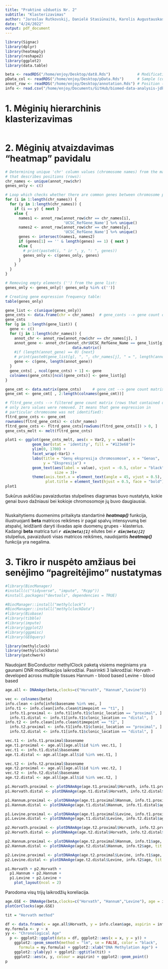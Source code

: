 ```yaml
---
title: "Praktinė užduotis Nr. 2"
subtitle: "Klasterizavimas"
author: "Jaroslav Rutkovskij, Danielė Stasiūnaitė, Karolis Augustauskas (JDK)"
date: "4/24/2022"
output: pdf_document
---
```


```r
library(Signac)
library(dplyr)
library(heatmaply)
library(reshape2)
library(ggplot2)
library(data.table)
```

```r
beta <- readRDS("/home/enjoy/Desktop/dat8.Rds")            # Modification value matrix
pData_col <- readRDS("/home/enjoy/Desktop/pData.Rds")      # Sample (column) matrix
annot_row <- readRDS("/home/enjoy/Desktop/annotation.Rds") # Position (row) matrix
info <- read.csv("/home/enjoy/Documents/GitHub/biomed-data-analysis-jdk/data.csv")
```

# 1. Mėginių hierarchinis klasterizavimas

```r
```

# 2. Mėginių atvaizdavimas "heatmap" pavidalu

```r
# Determining unique 'chr' column values (chromosome names) from the matrix
# that describes positions (rows):
chr_names <- unique(annot_row$chr)     
genes_only <- c()

# Loop which checks whether there are common genes between chromosome pairs:
for (i in 1:length(chr_names)) {
  for (y in 1:length(chr_names)) {
    if (i == y) { next }
    else {
      names1 <- annot_row[annot_row$chr == chr_names[i],
                          'UCSC_RefGene_Name'] %>% unique()
      names2 <- annot_row[annot_row$chr == chr_names[y],
                          'UCSC_RefGene_Name'] %>% unique()
      genes <- intersect(names1, names2)
      if (genes[1] == '' & length(genes) == 1) { next }
      else {
        # print(paste0(i, " ir ", y, ": ", genes))
        genes_only <- c(genes_only, genes)
      }
    }
  }
}
```

```r
# Removing empty elements ('') from the gene list:
genes_only <- genes_only[! genes_only %in% c('')]

# Creating gene expression frequency table:
table(genes_only)

gene_list <- c(unique(genes_only))
gene_cnts <- data.frame(chr = chr_names)  # gene_conts --> gene count dataframe
gene_cnts
for (g in 1:length(gene_list)) {
  gene <- c()
  for (j in 1:length(chr_names)) {
    annot_chr <- annot_row[annot_row$chr == chr_names[j], ]
    annot_gene <- annot_chr[annot_chr$UCSC_RefGene_Name == gene_list[g], ] %>% 
                              data.matrix()
    #if (length(annot_gene) == 0) {next}
    # print(paste0(gene_list[g], ", ", chr_names[j], " = ", length(annot_gene)))
    gene <- c(gene, length(annot_gene))
  }
  gene_cnts[ , ncol(gene_cnts) + 1] <- gene
  colnames(gene_cnts)[ncol(gene_cnts)] <- gene_list[g]
}
```

```r
gene_cmt <- data.matrix(gene_cnts)     # gene_cmt --> gene count matrix
gene_cmt <- gene_cmt[ , 2:length(colnames(gene_cmt))]

# fltrd_gene_cnts --> filtered gene count matrix (rows that contained only
# only zero values were removed. It means that gene expression in
# particular chromosome was not identified):
fltrd_gene_cnts <- gene_cmt
rownames(fltrd_gene_cnts) <- c(chr_names)
fltrd_gene_cnts <- fltrd_gene_cnts[rowSums(fltrd_gene_cnts[]) > 0, ]
gene_cnts_melt <- melt(fltrd_gene_cnts)

plot1 <- ggplot(gene_cnts_melt, aes(x = Var2, y = value))+
            geom_bar(stat = 'identity', fill = "#123e68")+
            ylim(0, 1700) +
            facet_wrap(~Var1) +
            labs(title = "Genų ekspresija chromosomose", x = "Genas",
                 y = "Ekspresija") +
            geom_text(aes(label = value), vjust = -0.5, color = "black",
                      size = 3)+
            theme(axis.text.x = element_text(angle = 45, vjust = 0.5),
                  plot.title = element_text(hjust = 0.5, face = "bold"))
plot1
```

Sukūrus aukščiau pavaizduotas stulpelines diagramas buvo nustatyta, kokie genai buvo dažniausi bei kokioje chromosomoje jų buvo daugiausiai.

```r

```

Nuskaitytiems duomenims pritaikyta standartinė ***heatmap()*** funkcija, iliustruojanti **beta** matricos reikšmes ir pagal spalvų intensyvumą bei atspalvį, leidžianti daryti išvadas apie duomenų grupes - klasterius.\
Kadangi **beta** matrica turi ***`r dim(beta)[1]`*** eilutes bei ***`r dim(beta)[2]`*** stulpelius, pavaizduoti visas matricos reikšmes, naudojantis ***heatmap()*** funkcija yra negalima.

# 3. Tikro ir nuspėto amžiaus bei senėjimo "pagreitėjimo" nustatymas

```r
#library(BiocManager)
#install(c("tidyverse", "impute", "Rcpp"))
#install.packages("devtools", dependencies = TRUE)

#BiocManager::install("methylclock")
#BiocManager::install("methylclockData")
#library(Biobase)
#library(tibble)
#library(impute)
#library(ggplot2)
#library(ggpmisc)
#library(GEOquery)

library(methylclock)
library(methylclockData)
library(patchwork)

```

Naudojant BioConductor methylClock paketą visiems meginiams yra gaunami DNR modifikacijos laikrodžiai.
Pasirinkti 3 laikrodžiai:
Horvath - developed across multiple tissues
Hannum - blood based
Levine - blood based

```r

age.all <- DNAmAge(beta,clocks=c("Horvath", "Hannum","Levine"))

vec <- colnames(beta)
info.clean <-info[info$basename %in% vec, ]
info.t1 <- info.clean[info.clean$timepoint == "t1", ]
  info.t1.proximal <- info.t1[info.t1$clonic_location == "proximal", ]
  info.t1.distal <- info.t1[info.t1$clonic_location == "distal", ]
info.t2 <- info.clean[info.clean$timepoint == "t2", ]
  info.t2.proximal <- info.t1[info.t1$clonic_location == "proximal", ]
  info.t2.distal <- info.t1[info.t1$clonic_location == "distal", ]

vec.t1 <- info.t1.proximal$basename
age.t1.proximal <- age.all[age.all$id %in% vec.t1, ]
vec.t1 <- info.t1.distal$basename
age.t1.distal <- age.all[age.all$id %in% vec.t1, ]

vec.t2 <- info.t2.proximal$basename
age.t2.proximal <- age.all[age.all$id %in% vec.t2, ]
vec.t2 <- info.t2.distal$basename
age.t2.distal <- age.all[age.all$id %in% vec.t2, ]

p1.Horvath.proximal <- plotDNAmAge(age.t1.proximal$Horvath, info.t1.proximal$age, tit = "Horvath method ( proximal ) " )
p1.Horvath.distal <- plotDNAmAge(age.t1.distal$Horvath, info.t2.distal$age, tit = "Horvath method ( distal ) " )

p1.Hannum.proximal <- plotDNAmAge(age.t1.proximal$Hannum, info.t1.proximal$age, tit = "Hannum method ( proximal ) " )
p1.Hannum.distal <- plotDNAmAge(age.t1.distal$Hannum, info.t1.distal$age, tit = "Hannum method ( distal ) " )

p1.Levine.proximal <- plotDNAmAge(age.t1.proximal$Levine, info.t1.proximal$age, tit = "Levine method ( proximal ) " )
p1.Levine.distal <- plotDNAmAge(age.t1.distal$Levine, info.t2.distal$age, tit = "Levine method ( distal ) " )

p2.Horvath.proximal <- plotDNAmAge(age.t2.proximal$Horvath, info.t2.proximal$age, tit = "Horvath method ( proximal ) " )
p2.Horvath.distal <- plotDNAmAge(age.t2.distal$Horvath, info.t2.distal$age, tit = "Horvath method ( distal ) " )

p2.Hannum.proximal <- plotDNAmAge(age.t2.proximal$Hannum, info.t1$age, tit = "Hannum method ( proximal ) " )
p2.Hannum.distal <- plotDNAmAge(age.t2.distal$Hannum, info.t2$age, tit = "Hannum method ( distal ) " )

p2.Levine.proximal <- plotDNAmAge(age.t2.proximal$Levine, info.t1$age, tit = "Levine method ( proximal ) " )
p2.Levine.distal <- plotDNAmAge(age.t2.distal$Levine, info.t2$age, tit = "Levine method ( distal ) " )

p1.Horvath + p2.Horvath +
  p1.Hannum + p2.Hannum +
  p1.Levine + p2.Levine +
    plot_layout(ncol = 2)

```

Parodoma visų trijų laikrodžių koreliacija.

```r

age.GSE <- DNAmAge(beta,clocks=c("Horvath", "Hannum","Levine"), age = info.clean$age)
plotCorClocks(age.GSE)

```



```r


tit = "Horvath method"

df <- data.frame(x = age.all$Horvath, y = info.clean$age, aspirin = info.clean$aspirin)
my.formula <- y ~ x
yy <- "Chronological Age"
  p <- ggplot2::ggplot(data = df, ggplot2::aes(x = x, y = y)) + 
    ggplot2::geom_smooth(method = "lm", se = FALSE, color = "black", 
      formula = my.formula) + ggplot2::xlab("DNA Methylation Age") + 
    ggplot2::ylab(yy) + ggplot2::ggtitle(tit) + 
    ggplot2::aes(x, y, colour = aspirin) + ggplot2::geom_point()
p

```




